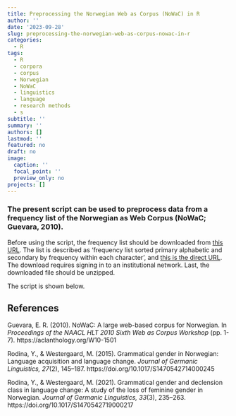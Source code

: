 ```yaml
---
title: Preprocessing the Norwegian Web as Corpus (NoWaC) in R
author: ''
date: '2023-09-28'
slug: preprocessing-the-norwegian-web-as-corpus-nowac-in-r
categories:
  - R
tags:
  - R
  - corpora
  - corpus
  - Norwegian
  - NoWaC
  - linguistics
  - language
  - research methods
  - s
subtitle: ''
summary: ''
authors: []
lastmod: ''
featured: no
draft: no
image:
  caption: ''
  focal_point: ''
  preview_only: no
projects: []
---
```



### The present script can be used to preprocess data from a frequency list of the Norwegian as Web Corpus (NoWaC; Guevara, 2010).

Before using the script, the frequency list should be downloaded from [this URL](https://www.hf.uio.no/iln/english/about/organization/text-laboratory/projects/nowac/nowac-frequency.html). The list is described as 'frequency list sorted primary alphabetic and secondary by frequency within each character', and [this is the direct URL](https://www.tekstlab.uio.no/nowac/download/nowac-1.1.lemma.frek.sort_alf_frek.txt.gz). The download requires signing in to an institutional network. Last, the downloaded file should be unzipped.

The script is shown below.

<script src="https://emgithub.com/embed-v2.js?target=https%3A%2F%2Fgithub.com%2Fpablobernabeu%2Fpreprocessing-NoWaC-Corpus-in-R%2Fblob%2Fmain%2Fpreprocessing_NoWaC_Corpus.R%23L19-L102&style=a11y-dark&type=code&showLineNumbers=on&showFileMeta=on&showCopy=on"></script>


## References

Guevara, E. R. (2010). NoWaC: A large web-based corpus for Norwegian. In *Proceedings of the NAACL HLT 2010 Sixth Web as Corpus Workshop* (pp. 1-7). https://aclanthology.org/W10-1501

Rodina, Y., & Westergaard, M. (2015). Grammatical gender in Norwegian: Language acquisition and language change. *Journal of Germanic Linguistics, 27*(2), 145–187. https://doi.org/10.1017/S1470542714000245

Rodina, Y., & Westergaard, M. (2021). Grammatical gender and declension class in language change: A study of the loss of feminine gender in Norwegian. *Journal of Germanic Linguistics, 33*(3), 235–263. https://doi.org/10.1017/S1470542719000217

